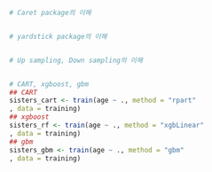 ```r
# Caret package의 이해


# yardstick package의 이해 


# Up sampling, Down sampling의 이해 


# CART, xgboost, gbm
## CART
sisters_cart <- train(age ~ ., method = "rpart"
, data = training)
## xgboost
sisters_rf <- train(age ~ ., method = "xgbLinear"
, data = training)
## gbm
sisters_gbm <- train(age ~ ., method = "gbm"
, data = training)

```
